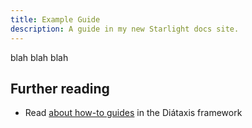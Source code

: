 ```yaml
---
title: Example Guide
description: A guide in my new Starlight docs site.
---
```


blah blah blah

## Further reading

* Read [about how-to guides](https://diataxis.fr/how-to-guides/) in the Diátaxis framework
